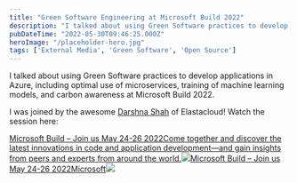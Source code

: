 ```yaml
---
title: "Green Software Engineering at Microsoft Build 2022"
description: "I talked about using Green Software practices to develop applications in Azure, including optimal use of microservices, training of machine learning models, and carbon awareness at Microsoft Build 2022.  I was joined by the awesome Darshna Shah [https://twitter"
pubDateTime: "2022-05-30T09:46:25.000Z"
heroImage: "/placeholder-hero.jpg"
tags: ['External Media', 'Green Software', 'Open Source']
---
```


I talked about using Green Software practices to develop applications in Azure, including optimal use of microservices, training of machine learning models, and carbon awareness at Microsoft Build 2022.

I was joined by the awesome [Darshna Shah](https://twitter.com/darsh262) of Elastacloud! Watch the session here:

[Microsoft Build – Join us May 24-26 2022Come together and discover the latest innovations in code and application development—and gain insights from peers and experts from around the world.![](https://mybuild.microsoft.com/favicon.ico)Microsoft Build – Join us May 24-26 2022Microsoft![](https://eventtools.event.microsoft.com/build2022/FY22_Build_Phase01_Homepage_Metadata_1200x630.jpg)](https://mybuild.microsoft.com/en-US/sessions/bc226aa3-9d7a-4930-b916-3eb1b18863b4)